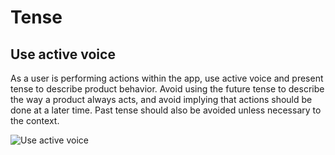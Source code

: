 # Tense

## Use active voice

As a user is performing actions within the app, use active voice and present tense to describe product behavior. Avoid using the future tense to describe the way a product always acts, and avoid implying that actions should be done at a later time. Past tense should also be avoided unless necessary to the context.

![Use active voice](/present-tense.jpg)
